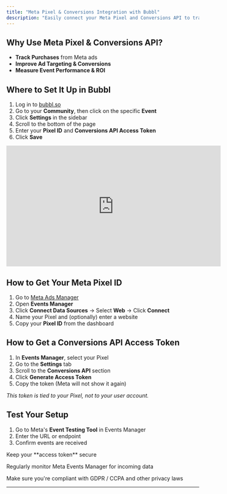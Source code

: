 ```yaml
---
title: "Meta Pixel & Conversions Integration with Bubbl"
description: "Easily connect your Meta Pixel and Conversions API to track and optimize your event marketing. Setup takes less than 3 minutes."
---
```


## Why Use Meta Pixel & Conversions API?

- **Track Purchases** from Meta ads
- **Improve Ad Targeting & Conversions**
- **Measure Event Performance & ROI**

## Where to Set It Up in Bubbl

1. Log in to [bubbl.so](https://bubbl.so/explore)
2. Go to your **Community**, then click on the specific **Event**
3. Click **Settings** in the sidebar
4. Scroll to the bottom of the page
5. Enter your **Pixel ID** and **Conversions API Access Token**
6. Click **Save**

<iframe width="560" height="315" src="https://www.youtube.com/embed/LqRcwZ7D7dg?si=1X78w64M-x8sW_fe" title="YouTube video player" frameborder="0" allow="accelerometer; autoplay; clipboard-write; encrypted-media; gyroscope; picture-in-picture; web-share" referrerpolicy="strict-origin-when-cross-origin" allowfullscreen></iframe>

## How to Get Your Meta Pixel ID

1. Go to [Meta Ads Manager](https://adsmanager.facebook.com/adsmanager)
2. Open **Events Manager**
3. Click **Connect Data Sources** → Select **Web** → Click **Connect**
4. Name your Pixel and (optionally) enter a website
5. Copy your **Pixel ID** from the dashboard

## How to Get a Conversions API Access Token

1. In **Events Manager**, select your Pixel
2. Go to the **Settings** tab
3. Scroll to the **Conversions API** section
4. Click **Generate Access Token**
5. Copy the token (Meta will not show it again)

_This token is tied to your Pixel, not to your user account._

## Test Your Setup

1. Go to Meta's **Event Testing Tool** in Events Manager
2. Enter the URL or endpoint
3. Confirm events are received

<Info>
  Keep your **access token** secure

  Regularly monitor Meta Events Manager for incoming data

  Make sure you're compliant with GDPR / CCPA and other privacy laws
</Info>

---